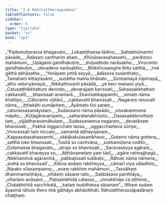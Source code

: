 ```yaml
---
title: "2.6 Rāhulattheraapadāna"
tableOfContents: false
sidebar:
  order: 6
type: "tipitaka"
basket: "su"
book: "ap1"
---
```



<DynamicBreadcrumb />

<Division number="68" book="ap1" bookNo="20" page="66">

<Paragraph number="773" type="verses" book="ap1">
_“Padumuttarassa bhagavato,_  
_Lokajeṭṭhassa tādino;_  
_Sattabhūmamhi pāsāde,_  
_Ādāsaṃ santhariṃ ahaṃ._  

</Paragraph>

</Division>
<Division number="69" book="ap1" bookNo="20" page="66">

<Paragraph number="774" type="verses" book="ap1">
_Khīṇāsavasahassehi,_  
_parikiṇṇo mahāmuni;_  
_Upāgami gandhakuṭiṃ,_  
_dvipadindo narāsabho._  

</Paragraph>

</Division>
<Division number="70" book="ap1" bookNo="20" page="66">

<Paragraph number="775" type="verses" book="ap1">
_Virocento gandhakuṭiṃ,_  
_devadevo narāsabho;_  
_Bhikkhusaṃghe ṭhito satthā,_  
_imā gāthā abhāsatha._  

</Paragraph>

</Division>
<Division number="71" book="ap1" bookNo="20" page="66">

<Paragraph number="776" type="verses" book="ap1">
_‘Yenāyaṃ jotitā seyyā,_  
_ādāsova susanthato;_  
_Tamahaṃ kittayissāmi,_  
_suṇātha mama bhāsato._  

</Paragraph>

</Division>
<Division number="72" book="ap1" bookNo="20" page="66">

<Paragraph number="777" type="verses" book="ap1">
_Soṇṇamayā rūpimayā,_  
_atho veḷuriyāmayā;_  
_Nibbattissanti pāsādā,_  
_ye keci manaso piyā._  

</Paragraph>

</Division>
<Division number="73" book="ap1" bookNo="20" page="66">

<Paragraph number="778" type="verses" book="ap1">
_Catusaṭṭhikkhattuṃ devindo,_  
_devarajjaṃ karissati;_  
_Sahassakkhattuṃ cakkavattī,_  
_bhavissati anantarā._  

</Paragraph>

</Division>
<Division number="74" book="ap1" bookNo="20" page="66">

<Paragraph number="779" type="verses" book="ap1">
_Ekavīsatikappamhi,_  
_vimalo nāma khattiyo;_  
_Cāturanto vijitāvī,_  
_cakkavattī bhavissati._  

</Paragraph>

</Division>
<Division number="75" book="ap1" bookNo="20" page="66">

<Paragraph number="780" type="verses" book="ap1">
_Nagaraṃ reṇuvatī nāma,_  
_iṭṭhakāhi sumāpitaṃ;_  
_Āyāmato tīṇi sataṃ,_  
_caturassasamāyutaṃ._  

</Paragraph>

</Division>
<Division number="76" book="ap1" bookNo="20" page="66">

<Paragraph number="781" type="verses" book="ap1">
_Sudassano nāma pāsādo,_  
_vissakammena māpito;_  
_Kūṭāgāravarūpeto,_  
_sattaratanabhūsito._  

</Paragraph>

</Division>
<Division number="77" book="ap1" bookNo="20" page="67">

<Paragraph number="782" type="verses" book="ap1">
_Dasasaddāvivittaṃ taṃ,_  
_vijjādharasamākulaṃ;_  
_Sudassanaṃva nagaraṃ,_  
_devatānaṃ bhavissati._  

</Paragraph>

</Division>
<Division number="78" book="ap1" bookNo="20" page="67">

<Paragraph number="783" type="verses" book="ap1">
_Pabhā niggacchate tassa,_  
_uggacchanteva sūriye;_  
_Virocessati taṃ niccaṃ,_  
_samantā aṭṭhayojanaṃ._  

</Paragraph>

</Division>
<Division number="79" book="ap1" bookNo="20" page="67">

<Paragraph number="784" type="verses" book="ap1">
_Kappasatasahassamhi,_  
_okkākakulasambhavo;_  
_Gotamo nāma gottena,_  
_satthā loke bhavissati._  

</Paragraph>

</Division>
<Division number="80" book="ap1" bookNo="20" page="67">

<Paragraph number="785" type="verses" book="ap1">
_Tusitā so cavitvāna,_  
_sukkamūlena codito;_  
_Gotamassa bhagavato,_  
_atrajo so bhavissati._  

</Paragraph>

</Division>
<Division number="81" book="ap1" bookNo="20" page="67">

<Paragraph number="786" type="verses" book="ap1">
_Sacevaseyya agāraṃ,_  
_cakkavattī bhaveyya so;_  
_Aṭṭhānametaṃ yaṃ tādī,_  
_agāre ratimajjhagā._  

</Paragraph>

</Division>
<Division number="82" book="ap1" bookNo="20" page="67">

<Paragraph number="787" type="verses" book="ap1">
_Nikkhamitvā agāramhā,_  
_pabbajissati subbato;_  
_Rāhulo nāma nāmena,_  
_arahā so bhavissati’._  

</Paragraph>

</Division>
<Division number="83" book="ap1" bookNo="20" page="67">

<Paragraph number="788" type="verses" book="ap1">
_Kikīva aṇḍaṃ rakkheyya,_  
_cāmarī viya vāladhiṃ;_  
_Nipako sīlasampanno,_  
_evaṃ rakkhiṃ mahāmuni._  

</Paragraph>

</Division>
<Division number="84" book="ap1" bookNo="20" page="67">

<Paragraph number="789" type="verses" book="ap1">
_Tassāhaṃ dhammamaññāya,_  
_vihāsiṃ sāsane rato;_  
_Sabbāsave pariññāya,_  
_viharāmi anāsavo._  

</Paragraph>

</Division>
<Division number="85" book="ap1" bookNo="20" page="67">

<Paragraph number="790" type="verses" book="ap1">
_Paṭisambhidā catasso,_  
_vimokkhāpi ca aṭṭhime;_  
_Chaḷabhiññā sacchikatā,_  
_kataṃ buddhassa sāsanaṃ”._  

</Paragraph>

<Paragraph number="791" book="ap1">
Itthaṃ sudaṃ āyasmā rāhulo thero imā gāthāyo abhāsitthāti.

</Paragraph>
</Division>

<Paragraph number="792" type="center" book="ap1">
Rāhulattherassāpadānaṃ chaṭṭhaṃ.
</Paragraph>